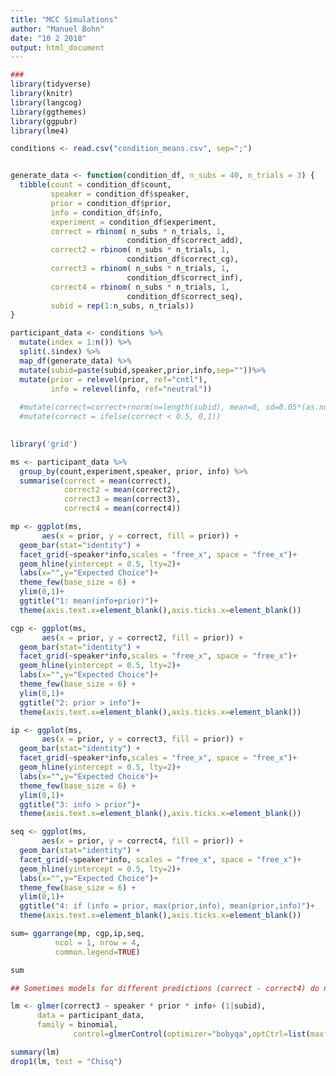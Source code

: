 ```yaml
---
title: "MCC Simulations"
author: "Manuel Bohn"
date: "10 2 2018"
output: html_document
---
```


```r
###
library(tidyverse)
library(knitr)
library(langcog)
library(ggthemes)
library(ggpubr)
library(lme4)

```


```r
conditions <- read.csv("condition_means.csv", sep=";")


generate_data <- function(condition_df, n_subs = 40, n_trials = 3) {
  tibble(count = condition_df$count,
         speaker = condition_df$speaker, 
         prior = condition_df$prior,
         info = condition_df$info, 
         experiment = condition_df$experiment,
         correct = rbinom( n_subs * n_trials, 1,
                          condition_df$correct_add),
         correct2 = rbinom( n_subs * n_trials, 1,
                          condition_df$correct_cg),
         correct3 = rbinom( n_subs * n_trials, 1,
                          condition_df$correct_inf),
         correct4 = rbinom( n_subs * n_trials, 1,
                          condition_df$correct_seq),
         subid = rep(1:n_subs, n_trials))
}

participant_data <- conditions %>%
  mutate(index = 1:n()) %>%
  split(.$index) %>%
  map_df(generate_data) %>%
  mutate(subid=paste(subid,speaker,prior,info,sep=""))%>%
  mutate(prior = relevel(prior, ref="cntl"),
         info = relevel(info, ref="neutral"))
  
  #mutate(correct=correct+rnorm(n=length(subid), mean=0, sd=0.05*(as.numeric(as.factor(subid)))/length(subid)))%>%
  #mutate(correct = ifelse(correct < 0.5, 0,1))
  
```

```r

library('grid')

ms <- participant_data %>%
  group_by(count,experiment,speaker, prior, info) %>%
  summarise(correct = mean(correct),
            correct2 = mean(correct2),
            correct3 = mean(correct3),
            correct4 = mean(correct4))

mp <- ggplot(ms, 
       aes(x = prior, y = correct, fill = prior)) +
  geom_bar(stat="identity") + 
  facet_grid(~speaker*info,scales = "free_x", space = "free_x")+
  geom_hline(yintercept = 0.5, lty=2)+
  labs(x="",y="Expected Choice")+
  theme_few(base_size = 6) + 
  ylim(0,1)+
  ggtitle("1: mean(info+prior)")+
  theme(axis.text.x=element_blank(),axis.ticks.x=element_blank())

cgp <- ggplot(ms, 
       aes(x = prior, y = correct2, fill = prior)) +
  geom_bar(stat="identity") + 
  facet_grid(~speaker*info,scales = "free_x", space = "free_x")+
  geom_hline(yintercept = 0.5, lty=2)+
  labs(x="",y="Expected Choice")+
  theme_few(base_size = 6) + 
  ylim(0,1)+
  ggtitle("2: prior > info")+
  theme(axis.text.x=element_blank(),axis.ticks.x=element_blank())

ip <- ggplot(ms, 
       aes(x = prior, y = correct3, fill = prior)) +
  geom_bar(stat="identity") + 
  facet_grid(~speaker*info,scales = "free_x", space = "free_x")+
  geom_hline(yintercept = 0.5, lty=2)+
  labs(x="",y="Expected Choice")+
  theme_few(base_size = 6) + 
  ylim(0,1)+
  ggtitle("3: info > prior")+
  theme(axis.text.x=element_blank(),axis.ticks.x=element_blank())

seq <- ggplot(ms, 
       aes(x = prior, y = correct4, fill = prior)) +
  geom_bar(stat="identity") + 
  facet_grid(~speaker*info, scales = "free_x", space = "free_x")+
  geom_hline(yintercept = 0.5, lty=2)+
  labs(x="",y="Expected Choice")+
  theme_few(base_size = 6) + 
  ylim(0,1)+
  ggtitle("4: if (info = prior, max(prior,info), mean(prior,info)")+
  theme(axis.text.x=element_blank(),axis.ticks.x=element_blank())

sum= ggarrange(mp, cgp,ip,seq,
          ncol = 1, nrow = 4,
          common.legend=TRUE)
```
```r
sum
```



```r

## Sometimes models for different predictions (correct - correct4) do not converge - probably due to data structure, as this changes when data are newly simulated.

lm <- glmer(correct3 ~ speaker * prior * info+ (1|subid), 
      data = participant_data,
      family = binomial, 
              control=glmerControl(optimizer="bobyqa",optCtrl=list(maxfun=2e5)))

summary(lm)
drop1(lm, test = "Chisq")


```

